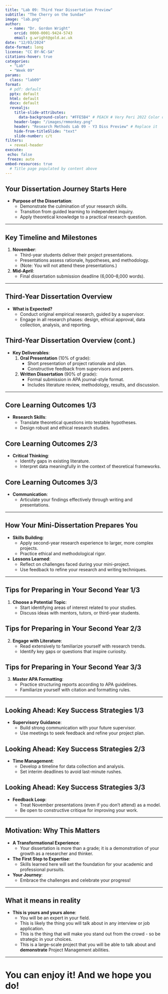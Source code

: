 ```yaml
---
title: "Lab 09: Third Year Dissertation Preview"
subtitle: "The Cherry on the Sundae"
image: "lab.png"
author: 
  - name: "Dr. Gordon Wright"
    orcid: 0000-0001-9424-5743
    email: g.wright@gold.ac.uk
date: "12/03/2024"
date-format: long
license: "CC BY-NC-SA"
citations-hover: true
categories: 
  - "Lab"
  - "Week 09"
params:
  class: "lab09"
format: 
  # pdf: default
  pptx: default
  html: default
  docx: default
  revealjs: 
    title-slide-attributes: 
      data-background-color: "#FFE5B4" # PEACH # Very Peri 2022 Color of the year
    header-logo: "/images/rmmonkey.png"
    header: "Research Methods Lab 09 - Y3 Diss Preview" # Replace it
    hide-from-titleSlide: "text"
    slide-number: c/t
filters:
  - reveal-header
execute:
 echo: false
 freeze: auto
embed-resources: true
  # Title page populated by content above
---
```


## Your Dissertation Journey Starts Here

- **Purpose of the Dissertation**:
  - Demonstrate the culmination of your research skills.
  - Transition from guided learning to independent inquiry.
  - Apply theoretical knowledge to a practical research question.

---

## Key Timeline and Milestones

1. **November**:
   - Third-year students deliver their project presentations.
   - Presentations assess rationale, hypotheses, and methodology.
   - (Note: You will not attend these presentations.)
2. **Mid-April**:
   - Final dissertation submission deadline (6,000–8,000 words).

---

## Third-Year Dissertation Overview

- **What is Expected?**
  - Conduct original empirical research, guided by a supervisor.
  - Engage in all research phases: design, ethical approval, data collection, analysis, and reporting.
  
## Third-Year Dissertation Overview (cont.)
- **Key Deliverables**:
  1. **Oral Presentation** (10% of grade):
     - Short presentation of project rationale and plan.
     - Constructive feedback from supervisors and peers.
  2. **Written Dissertation** (90% of grade):
     - Formal submission in APA journal-style format.
     - Includes literature review, methodology, results, and discussion.

---

## Core Learning Outcomes 1/3

- **Research Skills**:
  - Translate theoretical questions into testable hypotheses.
  - Design robust and ethical research studies.
  
## Core Learning Outcomes 2/3

- **Critical Thinking**:
  - Identify gaps in existing literature.
  - Interpret data meaningfully in the context of theoretical frameworks.
  
## Core Learning Outcomes 3/3

- **Communication**:
  - Articulate your findings effectively through writing and presentations.

---

## How Your Mini-Dissertation Prepares You

- **Skills Building**:
  - Apply second-year research experience to larger, more complex projects.
  - Practice ethical and methodological rigor.
- **Lessons Learned**:
  - Reflect on challenges faced during your mini-project.
  - Use feedback to refine your research and writing techniques.

---

## Tips for Preparing in Your Second Year 1/3

1. **Choose a Potential Topic**:
   - Start identifying areas of interest related to your studies.
   - Discuss ideas with mentors, tutors, or third-year students.

## Tips for Preparing in Your Second Year 2/3

2. **Engage with Literature**:
   - Read extensively to familiarize yourself with research trends.
   - Identify key gaps or questions that inspire curiosity.
   
## Tips for Preparing in Your Second Year 3/3

3. **Master APA Formatting**:
   - Practice structuring reports according to APA guidelines.
   - Familiarize yourself with citation and formatting rules.

---

## Looking Ahead: Key Success Strategies 1/3

- **Supervisory Guidance**:
  - Build strong communication with your future supervisor.
  - Use meetings to seek feedback and refine your project plan.

## Looking Ahead: Key Success Strategies 2/3

- **Time Management**:
  - Develop a timeline for data collection and analysis.
  - Set interim deadlines to avoid last-minute rushes.

## Looking Ahead: Key Success Strategies 3/3

- **Feedback Loop**:
  - Treat November presentations (even if you don’t attend) as a model.
  - Be open to constructive critique for improving your work.

---

## Motivation: Why This Matters

- **A Transformational Experience**:
  - Your dissertation is more than a grade; it is a demonstration of your growth as a researcher and thinker.
- **The First Step to Expertise**:
  - Skills learned here will set the foundation for your academic and professional pursuits.
- **Your Journey**:
  - Embrace the challenges and celebrate your progress!

---

## What it means in reality

- **This is yours and yours alone**:
  - You will be an expert in your field.
  - This is likely the thing you will talk about in any interview or job application.
  - This is the thing that will make you stand out from the crowd - so be strategic in your choices.
  - This is a large-scale project that you will be able to talk about and **demonstrate** Project Management abilities.
  
---
# You can enjoy it! And we hope you do!